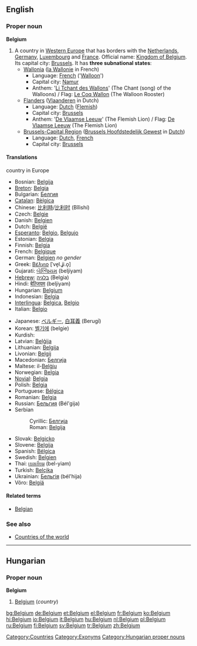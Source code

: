 ==English==

===Proper noun===
{{wikipedia}}
'''Belgium'''
# A country in [[Western Europe]] that has borders with the [[Netherlands]], [[Germany]], [[Luxembourg]] and [[France]]. Official name: [[Kingdom of Belgium]]. Its capital city: [[Brussels]]. It has '''three subnational states''':
#*[[Wallonia]] ([[la Wallonie]] in French)
#**Language: [[French]] ('[[Walloon]]')
#**Capital city: [[Namur]]
#**Anthem: '[[Li Tchant des Wallons]]' (The Chant (song) of the Walloons) / Flag: [[Le Coq Wallon]] (The Walloon Rooster)
#*[[Flanders]] ([[Vlaanderen]] in Dutch)
#**Language: [[Dutch]] ([[Flemish]])
#**Capital city: [[Brussels]]
#**Anthem: '[[De Vlaamse Leeuw]]' (The Flemish Lion) / Flag: [[De Vlaamse Leeuw]] (The Flemish Lion)
#*[[Brussels-Capital Region]] ([[Brussels Hoofdstedelijk Gewest]] in [[Dutch]])
#**Language: [[Dutch]], [[French]]
#**Capital city: [[Brussels]]

====Translations====
;country in Europe
{{top}}
*Bosnian: [[Belgija]] {{f}}
*[[Breton]]: [[Belgia]]
*Bulgarian: [[Белгия]] {{f}}
*[[Catalan]]: [[Bèlgica]] {{f}}
*Chinese: [[比利時]]/[[比利时]] (Bǐlìshí)
*Czech: [[Belgie]] {{f}}
*Danish: [[Belgien]]
*Dutch: [[België]] {{n}}
*[[Esperanto]]: [[Belgio]], [[Belgujo]]
*Estonian: [[Belgia]]
*Finnish: [[Belgia]]
*French: [[Belgique]] {{f}}
*German: [[Belgien]] ''no gender''
*Greek: [[Βέλγιο]] [ˈve̞l.ʝi.o̞] {{n}}
*Gujarati: [[બેલ્જિયમ]] (beljiyam)
*[[Hebrew]]: [[בלגיה]] (Belgia)
*Hindi: [[बेल्जियम]] (beljiyam)
*Hungarian: [[#Hungarian|Belgium]]
*Indonesian: [[Belgia]]
*[[Interlingua]]: [[Belgica]], [[Belgio]]
*Italian: [[Belgio]] {{m}}
{{mid}}
*Japanese: [[ベルギー]], [[白耳義]] (Berugī)
*Korean: [[벨기에]] (belgie)
*Kurdish: {{KUchar|[[به‌لجیکا]]}}
*Latvian: [[Beļģija]] {{f}}
*Lithuanian: [[Belgija]] {{f}}
*Livonian: [[Belgij]]
*Macedonian: [[Белгија#Macedonian|Белгија]]
*Maltese: il-[[Belġju]]
*Norwegian: [[Belgia]]
*[[Novial]]: [[Belgia]]
*Polish: [[Belgia]] {{f}}
*Portuguese: [[Bélgica]]
*Romanian: [[Belgia]] {{f}}
*Russian: [[Бельгия]] {{f}} (Bél'gija)
*Serbian
*:Cyrillic: [[Белгија#Serbian|Белгија]] {{f}}
*:Roman: [[Belgija#Serbian|Belgija]] {{f}}
*Slovak: [[Belgicko]] {{n}}
*Slovene: [[Belgija]] {{f}}
*Spanish: [[Bélgica]] {{f}}
*Swedish: [[Belgien]]
*Thai: [[เบลเยียม]] (bel-yiam)
*Turkish: [[Belçika]]
*Ukrainian: [[Бельгія]] {{f}} (bél'hija)
*Võro: [[Belgiä]]
{{bottom}}

====Related terms====
*[[Belgian]]

===See also===
*[[Countries of the world]]
[[Category:Countries]]

[[Category:Exonyms]]

----

==Hungarian==

===Proper noun===
'''Belgium'''
# [[#English|Belgium]] (''country'')

[[Category:Hungarian proper nouns]]

[[bg:Belgium]]
[[de:Belgium]]
[[et:Belgium]]
[[el:Belgium]]
[[fr:Belgium]]
[[ko:Belgium]]
[[hi:Belgium]]
[[io:Belgium]]
[[it:Belgium]]
[[hu:Belgium]]
[[nl:Belgium]]
[[pl:Belgium]]
[[ru:Belgium]]
[[fi:Belgium]]
[[sv:Belgium]]
[[tr:Belgium]]
[[zh:Belgium]]